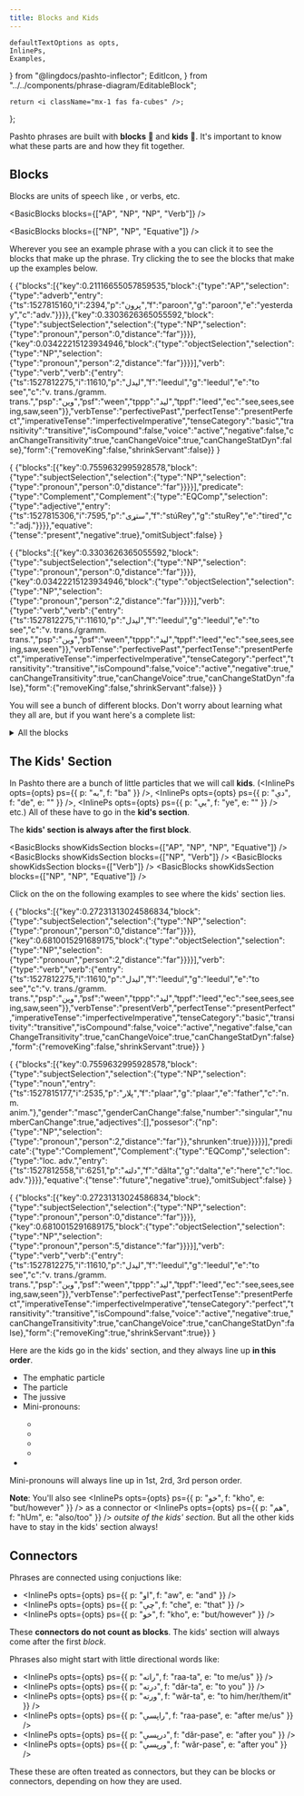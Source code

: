 ```yaml
---
title: Blocks and Kids
---
```


    defaultTextOptions as opts,
    InlinePs,
    Examples,
} from "@lingdocs/pashto-inflector";
    EditIcon,
} from "../../components/phrase-diagram/EditableBlock";

    return <i className="mx-1 fas fa-cubes" />;
};

Pashto phrases are built with **blocks** 🧱 and **kids** 👶. It's important to know what these parts are and how they fit together.

## Blocks

Blocks are units of speech like <NP text="NPs" />, <AP text="APs" /> or verbs, etc.

<BasicBlocks blocks={["AP", "NP", "NP", "Verb"]} />

<BasicBlocks blocks={["NP", "NP", "Equative"]} />

Wherever you see an example phrase with a <BlocksIcon /> you can click it to see the blocks that make up the phrase. Try clicking the <BlocksIcon /> to see the blocks that make up the examples below.

<EditableVPEx opts={opts} noEdit>{
    {"blocks":[{"key":0.21116655057859535,"block":{"type":"AP","selection":{"type":"adverb","entry":{"ts":1527815160,"i":2394,"p":"پرون","f":"paroon","g":"paroon","e":"yesterday","c":"adv."}}}},{"key":0.3303626365055592,"block":{"type":"subjectSelection","selection":{"type":"NP","selection":{"type":"pronoun","person":0,"distance":"far"}}}},{"key":0.03422215123934946,"block":{"type":"objectSelection","selection":{"type":"NP","selection":{"type":"pronoun","person":2,"distance":"far"}}}}],"verb":{"type":"verb","verb":{"entry":{"ts":1527812275,"i":11610,"p":"لیدل","f":"leedul","g":"leedul","e":"to see","c":"v. trans./gramm. trans.","psp":"وین","psf":"ween","tppp":"لید","tppf":"leed","ec":"see,sees,seeing,saw,seen"}},"verbTense":"perfectivePast","perfectTense":"presentPerfect","imperativeTense":"imperfectiveImperative","tenseCategory":"basic","transitivity":"transitive","isCompound":false,"voice":"active","negative":false,"canChangeTransitivity":true,"canChangeVoice":true,"canChangeStatDyn":false},"form":{"removeKing":false,"shrinkServant":false}}
}</EditableVPEx>

<EditableEPEx opts={opts} noEdit hideOmitSubject>{
    {"blocks":[{"key":0.7559632995928578,"block":{"type":"subjectSelection","selection":{"type":"NP","selection":{"type":"pronoun","person":0,"distance":"far"}}}}],"predicate":{"type":"Complement","Complement":{"type":"EQComp","selection":{"type":"adjective","entry":{"ts":1527815306,"i":7595,"p":"ستړی","f":"stúRey","g":"stuRey","e":"tired","c":"adj."}}}},"equative":{"tense":"present","negative":true},"omitSubject":false}
}</EditableEPEx>

<EditableVPEx opts={opts} noEdit>{
    {"blocks":[{"key":0.3303626365055592,"block":{"type":"subjectSelection","selection":{"type":"NP","selection":{"type":"pronoun","person":0,"distance":"far"}}}},{"key":0.03422215123934946,"block":{"type":"objectSelection","selection":{"type":"NP","selection":{"type":"pronoun","person":2,"distance":"far"}}}}],"verb":{"type":"verb","verb":{"entry":{"ts":1527812275,"i":11610,"p":"لیدل","f":"leedul","g":"leedul","e":"to see","c":"v. trans./gramm. trans.","psp":"وین","psf":"ween","tppp":"لید","tppf":"leed","ec":"see,sees,seeing,saw,seen"}},"verbTense":"perfectivePast","perfectTense":"presentPerfect","imperativeTense":"imperfectiveImperative","tenseCategory":"perfect","transitivity":"transitive","isCompound":false,"voice":"active","negative":true,"canChangeTransitivity":true,"canChangeVoice":true,"canChangeStatDyn":false},"form":{"removeKing":false,"shrinkServant":false}}
}</EditableVPEx>

You will see a bunch of different blocks. Don't worry about learning what they all are, but if you want here's a complete list:
<details>
    <summary>All the blocks</summary>
<ul>
<li><NP /></li>
<li><AP /></li>
<li><Complement text="Complement" /></li>
<li>Verb</li>
<li>The perfective head of a Verb (a perfective prefix like <InlinePs opts={opts} ps={{ p: "و", f: "oo", e: "" }} />)</li>
<li>Equative</li>
<li>Past Participle (in a perfect verb)</li>
<li>The negative <InlinePs opts={opts} ps={{ p: "نه", f: "nú", e: "not" }} /> or <InlinePs opts={opts} ps={{ p: "مه", f: "mú", e: "don't" }} /></li>
<li>The ability auxilary verb (ie. the <InlinePs opts={opts} ps={{ p: "شي", f: "shee" }} /> in <InlinePs opts={opts} ps={{ p: "کولی شي", f: "shee" }} />)</li>
</ul>
</details> 

## The Kids' Section

In Pashto there are a bunch of little particles that we will call **kids**. (<InlinePs opts={opts} ps={{ p: "به", f: "ba" }} />, <InlinePs opts={opts} ps={{ p: "دې", f: "de", e: "" }} />, <InlinePs opts={opts} ps={{ p: "یې", f: "ye", e: "" }} /> etc.) All of these have to go in the **kid's section**.

The **kids' section is always after the first block**.

<BasicBlocks showKidsSection blocks={["AP", "NP", "NP", "Equative"]} />
<BasicBlocks showKidsSection blocks={["NP", "Verb"]} />
<BasicBlocks showKidsSection blocks={["Verb"]} />
<BasicBlocks showKidsSection blocks={["NP", "NP", "Equative"]} />

Click on the <BlocksIcon /> on the following examples to see where the kids' section lies.

<EditableVPEx opts={opts} noEdit>{
    {"blocks":[{"key":0.27231313024586834,"block":{"type":"subjectSelection","selection":{"type":"NP","selection":{"type":"pronoun","person":0,"distance":"far"}}}},{"key":0.6810015291689175,"block":{"type":"objectSelection","selection":{"type":"NP","selection":{"type":"pronoun","person":2,"distance":"far"}}}}],"verb":{"type":"verb","verb":{"entry":{"ts":1527812275,"i":11610,"p":"لیدل","f":"leedul","g":"leedul","e":"to see","c":"v. trans./gramm. trans.","psp":"وین","psf":"ween","tppp":"لید","tppf":"leed","ec":"see,sees,seeing,saw,seen"}},"verbTense":"presentVerb","perfectTense":"presentPerfect","imperativeTense":"imperfectiveImperative","tenseCategory":"basic","transitivity":"transitive","isCompound":false,"voice":"active","negative":false,"canChangeTransitivity":true,"canChangeVoice":true,"canChangeStatDyn":false},"form":{"removeKing":false,"shrinkServant":true}}
}</EditableVPEx>

<EditableEPEx opts={opts} hideOmitSubject noEdit>{
    {"blocks":[{"key":0.7559632995928578,"block":{"type":"subjectSelection","selection":{"type":"NP","selection":{"type":"noun","entry":{"ts":1527815177,"i":2535,"p":"پلار","f":"plaar","g":"plaar","e":"father","c":"n. m. anim."},"gender":"masc","genderCanChange":false,"number":"singular","numberCanChange":true,"adjectives":[],"possesor":{"np":{"type":"NP","selection":{"type":"pronoun","person":2,"distance":"far"}},"shrunken":true}}}}}],"predicate":{"type":"Complement","Complement":{"type":"EQComp","selection":{"type":"loc. adv.","entry":{"ts":1527812558,"i":6251,"p":"دلته","f":"dălta","g":"dalta","e":"here","c":"loc. adv."}}}},"equative":{"tense":"future","negative":true},"omitSubject":false}
}</EditableEPEx>

<EditableVPEx opts={opts} noEdit>{
    {"blocks":[{"key":0.27231313024586834,"block":{"type":"subjectSelection","selection":{"type":"NP","selection":{"type":"pronoun","person":0,"distance":"far"}}}},{"key":0.6810015291689175,"block":{"type":"objectSelection","selection":{"type":"NP","selection":{"type":"pronoun","person":5,"distance":"far"}}}}],"verb":{"type":"verb","verb":{"entry":{"ts":1527812275,"i":11610,"p":"لیدل","f":"leedul","g":"leedul","e":"to see","c":"v. trans./gramm. trans.","psp":"وین","psf":"ween","tppp":"لید","tppf":"leed","ec":"see,sees,seeing,saw,seen"}},"verbTense":"perfectivePast","perfectTense":"presentPerfect","imperativeTense":"imperfectiveImperative","tenseCategory":"perfect","transitivity":"transitive","isCompound":false,"voice":"active","negative":true,"canChangeTransitivity":true,"canChangeVoice":true,"canChangeStatDyn":false},"form":{"removeKing":true,"shrinkServant":true}}
}</EditableVPEx>

Here are the kids go in the kids' section, and they always line up **in this order**.

<ul>
    <li>The emphatic <InlinePs opts={opts} ps={{ p: "خو", f: "kho" }} /> particle</li> 
    <li>The <InlinePs opts={opts} ps={{ p: "به", f: "ba" }} /> particle</li>
    <li>The jussive <InlinePs opts={opts} ps={{ p: "دې", f: "de", e: "may" }} /></li>
    <li><Link to="/pronouns/pronouns-mini/">Mini-pronouns</Link>:</li>
    <ul>
        <li><InlinePs opts={opts} ps={{ p: "مې", f: "me", e: "1st pers sing" }} /></li> 
        <li><InlinePs opts={opts} ps={{ p: "دې", f: "de", e: "2nd pers sing" }} /></li>  
        <li><InlinePs opts={opts} ps={{ p: "مو", f: "mU", e: "1st/2nd pers plur" }} /></li> 
        <li><InlinePs opts={opts} ps={{ p: "یې", f: "ye", e: "3rd pers" }} /></li>
    </ul>
    <li><InlinePs opts={opts} ps={{ p: "هم", f: "hUm", e: "also/too" }} /></li>
</ul>

<p><Link to="/pronouns/pronouns-mini/">Mini-pronouns</Link> will always line up in 1st, 2rd, 3rd person order.</p>

**Note**: You'll also see <InlinePs opts={opts} ps={{ p: "خو", f: "kho", e: "but/however" }} /> as a connector or <InlinePs opts={opts} ps={{ p: "هم", f: "hUm", e: "also/too" }} /> *outsite of the kids' section*. But all the other kids have to stay in the kids' section always!

## Connectors

Phrases are connected using conjuctions like:

- <InlinePs opts={opts} ps={{ p: "او", f: "aw", e: "and" }} />
- <InlinePs opts={opts} ps={{ p: "چې", f: "che", e: "that" }} />
- <InlinePs opts={opts} ps={{ p: "خو", f: "kho", e: "but/however" }} />

These **connectors do not count as blocks**. The <Link to="#the-kids-section">kids' section</Link> will always come after the first *block*.

Phrases also might start with little directional words like:

- <InlinePs opts={opts} ps={{ p: "راته", f: "raa-ta", e: "to me/us" }} />
- <InlinePs opts={opts} ps={{ p: "درته", f: "dăr-ta", e: "to you" }} />
- <InlinePs opts={opts} ps={{ p: "ورته", f: "wăr-ta", e: "to him/her/them/it" }} />
- <InlinePs opts={opts} ps={{ p: "راپسې", f: "raa-pase", e: "after me/us" }} />
- <InlinePs opts={opts} ps={{ p: "درپسې", f: "dăr-pase", e: "after you" }} />
- <InlinePs opts={opts} ps={{ p: "ورپسې", f: "wăr-pase", e: "after you" }} />

These these are often treated as connectors, but they can be blocks or connectors, depending on how they are used.

